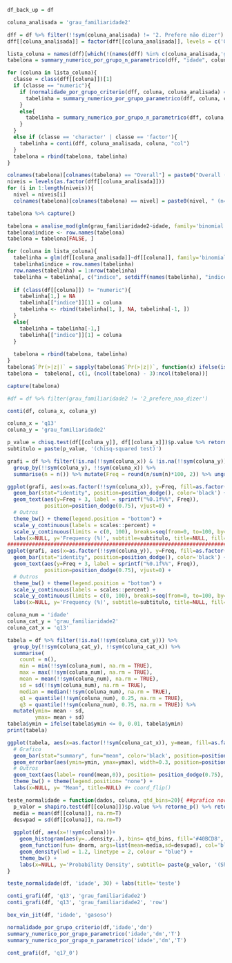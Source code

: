 ```r
df_back_up = df
```


```r
coluna_analisada = 'grau_familiaridade2'

dff = df %>% filter(!!sym(coluna_analisada) != '2. Prefere não dizer')
dff[[coluna_analisada]] = factor(dff[[coluna_analisada]], levels = c('0. Não Conhece o Tema','1. Conhece o Tema'))

lista_coluna = names(dff)[which(!(names(dff) %in% c(coluna_analisada,'grau_familiaridade','quando_parou')))]
tabelona = summary_numerico_por_grupo_n_parametrico(dff, "idade", coluna_analisada)[FALSE, ]

for (coluna in lista_coluna){
  classe = class(dff[[coluna]])[1]
  if (classe == "numeric"){
    if (normalidade_por_grupo_criterio(dff, coluna, coluna_analisada) == TRUE){
      tabelinha = summary_numerico_por_grupo_parametrico(dff, coluna, coluna_analisada)
    }
    else{
      tabelinha = summary_numerico_por_grupo_n_parametrico(dff, coluna, coluna_analisada)
    }
  }
  else if (classe == 'character' | classe == 'factor'){
    tabelinha = conti(dff, coluna_analisada, coluna, "col")
  }
  tabelona = rbind(tabelona, tabelinha)
}

colnames(tabelona)[colnames(tabelona) == "Overall"] = paste0("Overall (n=", nrow(dff[complete.cases(dff[[coluna_analisada]]), ]), ")")
niveis = levels(as.factor(dff[[coluna_analisada]]))
for (i in 1:length(niveis)){
  nivel = niveis[i]
  colnames(tabelona)[colnames(tabelona) == nivel] = paste0(nivel, " (n=", table(dff[[coluna_analisada]])[i], ")")}

tabelona %>% capture()
```

```r
tabelona = analise_mod(glm(grau_familiaridade2~idade, family='binomial', data=df))
tabelona$indice <- row.names(tabelona)
tabelona = tabelona[FALSE, ]

for (coluna in lista_coluna){
  tabelinha = glm(df[[coluna_analisada]]~df[[coluna]], family='binomial', data=df) %>% analise_mod()
  tabelinha$indice = row.names(tabelinha)
  row.names(tabelinha) = 1:nrow(tabelinha)
  tabelinha = tabelinha[, c("indice", setdiff(names(tabelinha), "indice"))]
  
  if (class(df[[coluna]]) != "numeric"){
    tabelinha[1,] = NA
    tabelinha[["indice"]][1] = coluna
    tabelinha <- rbind(tabelinha[1, ], NA, tabelinha[-1, ])
  }
  else{
    tabelinha = tabelinha[-1,]
    tabelinha[["indice"]][1] = coluna
  }
  
  tabelona = rbind(tabelona, tabelinha)
}
tabelona$`Pr(>|z|)` = sapply(tabelona$`Pr(>|z|)`, function(x) ifelse(is.na(x), NA, retorne_p(x)))
tabelona =  tabelona[, c(1, (ncol(tabelona) - 3):ncol(tabelona))]

capture(tabelona)
```

```r
#df = df %>% filter(grau_familiaridade2 != '2_prefere_nao_dizer')

conti(df, coluna_x, coluna_y)

coluna_x = 'q13'
coluna_y = 'grau_familiaridade2'

p_value = chisq.test(df[[coluna_y]], df[[coluna_x]])$p.value %>% retorne_p() %>% retorne_p_ajust()
subtitulo = paste(p_value, '(chisq-squared test)')

grafi = df %>% filter(!is.na(!!sym(coluna_x)) & !is.na(!!sym(coluna_y))) %>% 
  group_by(!!sym(coluna_y), !!sym(coluna_x)) %>% 
  summarise(n = n()) %>% mutate(Freq = round(n/sum(n)*100, 2)) %>% ungroup()

ggplot(grafi, aes(x=as.factor(!!sym(coluna_x)), y=Freq, fill=as.factor(!!sym(coluna_y)))) + 
  geom_bar(stat="identity", position=position_dodge(), color='black') +
  geom_text(aes(y=Freq + 3, label = sprintf("%0.1f%%", Freq)), 
            position=position_dodge(0.75), vjust=0) +
  # Outros
  theme_bw() + theme(legend.position = "bottom") +
  scale_y_continuous(labels = scales::percent) +
  scale_y_continuous(limits = c(0, 100), breaks=seq(from=0, to=100, by=20)) +
  labs(x=NULL, y='Frequency (%)', subtitle=subtitulo, title=NULL, fill=NULL) 
###################################################################################################
ggplot(grafi, aes(x=as.factor(!!sym(coluna_y)), y=Freq, fill=as.factor(!!sym(coluna_x)))) + 
  geom_bar(stat="identity", position=position_dodge(), color='black') +
  geom_text(aes(y=Freq + 3, label = sprintf("%0.1f%%", Freq)), 
            position=position_dodge(0.75), vjust=0) +
  # Outros
  theme_bw() + theme(legend.position = "bottom") +
  scale_y_continuous(labels = scales::percent) +
  scale_y_continuous(limits = c(0, 100), breaks=seq(from=0, to=100, by=20)) +
  labs(x=NULL, y='Frequency (%)', subtitle=subtitulo, title=NULL, fill=NULL) 

```

```r
coluna_num = 'idade'
coluna_cat_y = 'grau_familiaridade2'
coluna_cat_x = 'q13'

tabela = df %>% filter(!is.na(!!sym(coluna_cat_y))) %>% 
  group_by(!!sym(coluna_cat_y), !!sym(coluna_cat_x)) %>%
  summarise(
    count = n(),
    min = min(!!sym(coluna_num), na.rm = TRUE),
    max = max(!!sym(coluna_num), na.rm = TRUE),
    mean = mean(!!sym(coluna_num), na.rm = TRUE),
    sd = sd(!!sym(coluna_num), na.rm = TRUE),
    median = median(!!sym(coluna_num), na.rm = TRUE),
    q1 = quantile(!!sym(coluna_num), 0.25, na.rm = TRUE),
    q3 = quantile(!!sym(coluna_num), 0.75, na.rm = TRUE)) %>% 
  mutate(ymin= mean - sd,
         ymax= mean + sd)
tabela$ymin = ifelse(tabela$ymin <= 0, 0.01, tabela$ymin)
print(tabela)

ggplot(tabela, aes(x=as.factor(!!sym(coluna_cat_x)), y=mean, fill=as.factor(!!sym(coluna_cat_y)))) +
  # Grafico
  geom_bar(stat="summary", fun="mean", color='black', position=position_dodge(0.75)) +
  geom_errorbar(aes(ymin=ymin, ymax=ymax), width=0.3, position=position_dodge(0.75)) +
  # Outros
  geom_text(aes(label= round(mean,0)), position= position_dodge(0.75), vjust=-0.1, hjust=-0.1) +
  theme_bw() + theme(legend.position= "none") +
  labs(x=NULL, y= "Mean", title=NULL) #+ coord_flip()

```



```r

teste_normalidade = function(dados, coluna, qtd_bins=20){ ##grafico normalidade
  p_valor = shapiro.test(df[[coluna]])$p.value %>% retorne_p() %>% retorne_p_ajust()
  media = mean(df[[coluna]], na.rm=T)
  desvpad = sd(df[[coluna]], na.rm=T)
  
  ggplot(df, aes(x=!!sym(coluna)))+
    geom_histogram(aes(y=..density..), bins= qtd_bins, fill='#40BCD8', colour = "black") +
    geom_function(fun= dnorm, args=list(mean=media,sd=desvpad), col='black', lwd=1, lty=4) +
    geom_density(lwd = 1.2, linetype = 2, colour = "blue") +
    theme_bw() +
    labs(x=NULL, y='Probability Density', subtitle= paste(p_valor, '(Shapiro-wilk)'))
}

teste_normalidade(df, 'idade', 30) + labs(title='teste')

```

```r

conti_grafi(df, 'q13', 'grau_familiaridade2')
conti_grafi(df, 'q13', 'grau_familiaridade2', 'row')

```


```r

box_vin_jit(df, 'idade', 'gasoso')

normalidade_por_grupo_criterio(df,'idade','dm')
summary_numerico_por_grupo_parametrico('idade','dm','T')
summary_numerico_por_grupo_n_parametrico('idade','dm','T')

```

```r
cont_grafi(df, 'q17_0') 
```



```r

```

```r

```

```r

```

```r

```

